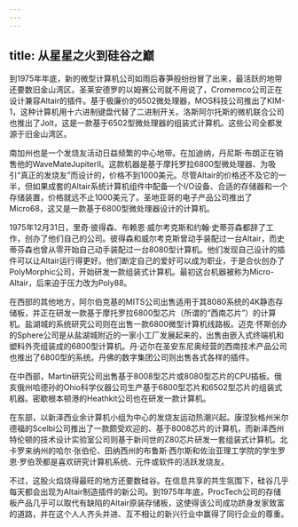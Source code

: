 ```yaml
---
---
---
```

title: 从星星之火到硅谷之巅
---




到1975年年底，新的微型计算机公司如雨后春笋般纷纷冒了出来，最活跃的地带还要数旧金山湾区。圣莱安德罗的以姆赛公司就不用说了，Cromemco公司正在设计兼容Altair的插件。基于极廉价的6502微处理器，MOS科技公司推出了KIM-1，这种计算机用十六进制键盘代替了二进制开关。洛斯阿尔托斯的微机联合公司也推出了Jolt，这是一款基于6502型微处理器的组装式计算机。这些公司全都发源于旧金山湾区。

南加州也是一个发烧友活动日益频繁的中心地带。在加迪纳，丹尼斯·布朗正在销售他的WaveMateJupiterII。这款机器是基于摩托罗拉6800型微处理器、为吸引“真正的发烧友”而设计的，价格不到1000美元。尽管Altair的价格还不及它的一半，但如果成套的Altair系统计算机组件中配备一个I/O设备、合适的存储器和一个存储装置，价格就远不止1000美元了。圣地亚哥的电子产品公司推出了Micro68，这又是一款基于6800型微处理器设计的计算机。

1975年12月31日，里奇·彼得森、布赖恩·威尔考克斯和约翰·史蒂芬森都辞了工作，创办了他们自己的公司。彼得森和威尔考克斯曾动手装配过一台Altair，而史蒂芬森也曾从零开始自己动手装配过一台8080型计算机。他们发现自己设计的插件可以让Altair运行得更好。他们断定自己的爱好可以成为职业，于是合伙创办了PolyMorphic公司，开始研发一款组装式计算机。最初这台机器被称为Micro-Altair，后来迫于压力改为Poly88。

在西部的其他地方，阿尔伯克基的MITS公司出售适用于其8080系统的4K静态存储板，并正在研发一款基于摩托罗拉6800型芯片（所谓的“西南芯片”）的计算机。盐湖城的系统研究公司则在出售一款6800微型计算机线路板。迈克·怀斯创办的Sphere公司是从盐湖城附近的一家小工厂发展起来的，出售由嵌入式终端机和塑料外壳组装成的6800型计算机。丹·迈尔在圣安东尼奥经营的西南技术产品公司也推出了6800型的系统。丹佛的数字集团公司则出售各式各样的插件。

在中西部，Martin研究公司出售基于8008型芯片或8080型芯片的CPU插板。俄亥俄州哈德孙的Ohio科学仪器公司生产基于6800型芯片和6502型芯片的组装式机器。密歇根本顿港的Heathkit公司也在研发一款计算机。

在东部，以新泽西业余计算机小组为中心的发烧友运动热潮兴起。康涅狄格州米尔德福的Scelbi公司推出了一款颇受欢迎的、基于8008芯片的计算机，而新泽西州特伦顿的技术设计实验室公司则基于新问世的Z80芯片研发一套组装式计算机。北卡罗来纳州的哈尔·张伯伦、田纳西州的布鲁斯·西尔斯和佐治亚理工学院的学生罗恩·罗伯茨都是喜欢研究计算机系统、元件或软件的活跃发烧友。

不过，这股火焰烧得最旺的地方还要数硅谷。在信息共享的共生氛围下，硅谷几乎每天都会出现为Altair制造插件的新公司。到1975年年底，ProcTech公司的存储板产品几乎可以取代有缺陷的Altair原装存储板，这使得该公司成功跻身发家致富的道路，并在这个人人齐头并进、互不相让的新兴行业中赢得了同行企业的尊重。